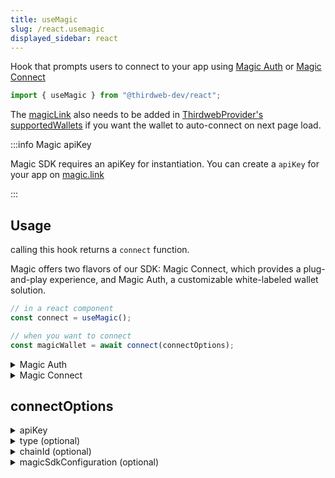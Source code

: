 ```yaml
---
title: useMagic
slug: /react.usemagic
displayed_sidebar: react
---
```


Hook that prompts users to connect to your app using [Magic Auth](https://magic.link/docs/auth/overview) or [Magic Connect](https://magic.link/docs/connect/overview)

```jsx
import { useMagic } from "@thirdweb-dev/react";
```

The [magicLink](/react/react.magicLink) also needs to be added in [ThirdwebProvider's supportedWallets](/react/react.thirdwebprovider#supportedwallets-optional) if you want the wallet to auto-connect on next page load.

:::info Magic apiKey

Magic SDK requires an apiKey for instantiation. You can create a `apiKey` for your app on [magic.link](https://magic.link/)

:::

## Usage

calling this hook returns a `connect` function.

Magic offers two flavors of our SDK: Magic Connect, which provides a plug-and-play experience, and Magic Auth, a customizable white-labeled wallet solution.

```ts
// in a react component
const connect = useMagic();

// when you want to connect
const magicWallet = await connect(connectOptions);
```

<details>
<summary> Magic Auth </summary>

There are three ways to call the `connect` function - `email` or `phoneNumber` or `oauthProvider`.

<details>
  <summary> email </summary>
<div>

This opens the Magic Link's Modal and prompts the user to click on the link sent to their email.

```ts
const magicWallet = await connect({
  apiKey: "YOUR_MAGIC_AUTH_API_KEY",
  email: "user@example.com",
});
```

</div>
</details>

<details>
  <summary> phoneNumber </summary>
<div>

This opens the Magic Link's Modal and prompts the user to enter the OTP sent to their phone via SMS.

```ts
const magicWallet = await connect({
  apiKey: "YOUR_MAGIC_AUTH_API_KEY",
  phoneNumber: "+123456789",
});
```

</div>
</details>

<details>
  <summary> oauthProvider </summary>
<div>

This redirects the user to given provider's sign-in page and once the user is authenticated, it redirects the user back to the provided `redirectURI`

```ts
const magicWallet = await connect({
  apiKey: "YOUR_MAGIC_AUTH_API_KEY",
  oauthProvider: "google",
  oauthOptions: {
    // URL to redirect the user to after authentication
    redirectURI: "https://example.com/foo",
  },
});
```

</div>
</details>

</details>

<details>
  <summary> Magic Connect </summary>
<div>

```ts
const magicWallet = await connect({
  type: "connect",
  apiKey: "YOUR_MAGIC_CONNECT_API_KEY",
});
```

</div>
</details>

## connectOptions

<details>
  <summary>apiKey </summary>
  <div>

Your Magic Link apiKey. You can get an API key by signing up for an account on [Magic Link's website](https://magic.link/).

Must be a `string`.

</div>
</details>

<details>
  <summary>type (optional) </summary>
  <div>

Whether to use [Magic Auth](https://magic.link/docs/auth/overview) or [Magic Connect](https://magic.link/docs/connect/overview) to connect to the wallet.

Default is `"auth"`.

```ts
type: "auth" | "connect";
```

</div>
</details>

<details>
  <summary>chainId (optional)</summary>
  <div>

To connect to a specific chain when connecting the wallet,
pass the `chainId` in a configuration object as shown below.

```ts
chainId: number;
```

```jsx
import { useMagic } from "@thirdweb-dev/react";
import { Polygon } from "@thirdweb-dev/chains";

function App() {
  const connectWithMagic = useMagic();

  return (
    <button
      onClick={() =>
        connectWithMagic({
          apiKey: "YOUR_API_KEY",
          chainId: Polygon.chainId,
          email: "user@example.com",
        })
      }
    >
      Connect Wallet
    </button>
  );
}
```

You must add this chain in `ThirdwebProvider`&rsquo;s [supportedChains](/react/react.thirdwebprovider#supportedChains) prop as shown below

```jsx
import { Polygon } from "@thirdweb-dev/chains";
import { ThirdwebProvider } from "@thirdweb-dev/react";

export function YourApp() {
  return (
    <ThirdwebProvider supportedChains={[Polygon]} clientId="your-client-id">
      <App />
    </ThirdwebProvider>
  );
}
```

</div>
</details>

<details>
  <summary>magicSdkConfiguration (optional)</summary>
  <div>

This is only relevant if you are using `type: 'auth'` in your config.

Configuration for Magic Auth SDK.

```ts
{
  locale?: string;
  endpoint?: string;
  testMode?: boolean;
}
```

<details>
  <summary>local (optional)</summary>
  <div>

Customize the language of Magic's modal, email and confirmation screen. See [Localization](https://magic.link/docs/auth/more/customization/localization) for more.

</div>
</details>

<details>
  <summary>endpoint (optional)</summary>
  <div>

A URL pointing to the Magic iframe application.

</div>
</details>

<details>
  <summary>testMode (optional)</summary>
  <div>

Enable [testMode](https://magic.link/docs/auth/introduction/test-mode) to assert the desired behavior through the email address you provide to `loginWithMagicLink` without having to go through the auth flow.

</div>
</details>

</div>
</details>
